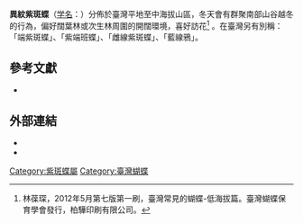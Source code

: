 {{NoteTA
|G1=Butterfly
}}
{{Speciesbox
| name = 異型紫斑蝶<!-- 條目名稱-->
| status = 
| status_system = iucn3.1
| status_ref = 
| image = Euploea mulciber barsine female ventral view 20150124.jpg
| image_caption = 台灣亞種（''E. m. barsine''）雌蝶
| image2 = Euploea mulciber barsine male ventral view 20150202.jpg
| image2_caption = 台灣亞種（''E. m. barsine''）雄蝶
| genus = Euploea
| species = mulciber
| authority = (Cramer, [1777])<!-- 二名法的命名者 -->
| subdivision_ranks = [[亞種|亞種]]<!-- 下一階層分類的範圍 -->
| subdivision = '''''E. m. barsine'''''<!-- 下一階層分類的學名 -->
| synonyms = <!-- 異名 -->
}}

'''異紋紫斑蝶'''（[[学名|学名]]：{{lang|la|'''''Euploea mulciber'''''}}）分佈於臺灣平地至中海拔山區，冬天會有群聚南部山谷越冬的行為，偏好闊葉林或次生林周圍的開闊環境，喜好訪花<ref name="2012年5月第七版第一刷，臺灣常見的蝴蝶-低海拔篇">林葆琛，2012年5月第七版第一刷，臺灣常見的蝴蝶-低海拔篇。臺灣蝴蝶保育學會發行，柏驊印刷有限公司。</ref>
。在臺灣另有別稱：「端紫斑蝶」、「紫端班蝶」、「雌線紫斑蝶」、「藍線鴉」。

==參考文獻==
<!-- 臺灣物種名錄-->
{{refbegin}} 
* {{TaiBNET| zh=異紋紫斑蝶 | id=347102 | binomial=Euploea mulciber| sub =barsine   | authority=(Fruhstorfer, 1904) | var= | accessdate=2015.02.01}} 
{{refend}}
<div class="references-small">
<references></references>
</div>

==外部連結==
* {{Commonscat-inline|Euploea mulciber|異紋紫斑蝶}}     <!-- 連結至「維基共享資源」 -->
* {{Wikispecies-inline|Euploea mulciber|異紋紫斑蝶}}    <!-- 連結至「維基物種」 --> 
<!-- （A）填入學名，例如：Euthalia formosana -->
<!-- （B）填入條目名稱，例如：臺灣翠蛺蝶 -->

<!-- 填上產地，例如 Category:台灣蝴蝶 -->
{{Taxonbar|from=Q1942364}}

[[Category:紫斑蝶屬|Category:紫斑蝶屬]]
<!-- 為條目作分類，若是寫蝴蝶物種，填上「屬名」即可，例如 Category:麝鳳蝶屬 -->
[[Category:臺灣蝴蝶|Category:臺灣蝴蝶]]
